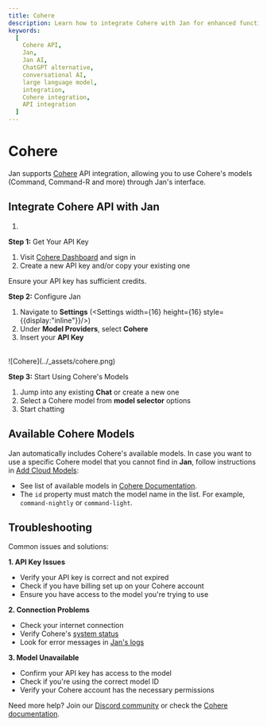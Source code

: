 ```yaml
---
title: Cohere
description: Learn how to integrate Cohere with Jan for enhanced functionality.
keywords:
  [
    Cohere API,
    Jan,
    Jan AI,
    ChatGPT alternative,
    conversational AI,
    large language model,
    integration,
    Cohere integration,
    API integration
  ]
---
```



# Cohere

Jan supports [Cohere](https://cohere.com/) API integration, allowing you to use Cohere's
models (Command, Command-R and more) through Jan's interface.

## Integrate Cohere API with Jan

1.

**Step 1:** Get Your API Key
1. Visit [Cohere Dashboard](https://dashboard.cohere.com/api-keys) and sign in
2. Create a new API key and/or copy your existing one

<Aside type="tip">
Ensure your API key has sufficient credits.
</Aside>

**Step 2:** Configure Jan

1. Navigate to **Settings** (<Settings width={16} height={16} style={{display:"inline"}}/>)
2. Under **Model Providers**, select **Cohere**
3. Insert your **API Key**

<br/>
![Cohere](../_assets/cohere.png)
<br/>

**Step 3:** Start Using Cohere's Models

1. Jump into any existing **Chat** or create a new one
2. Select a Cohere model from **model selector** options
3. Start chatting


## Available Cohere Models

Jan automatically includes Cohere's available models. In case you want to use a specific
Cohere model that you cannot find in **Jan**, follow instructions in [Add Cloud Models](/docs/manage-models):
- See list of available models in [Cohere Documentation](https://docs.cohere.com/v2/docs/models).
- The `id` property must match the model name in the list. For example, `command-nightly` or `command-light`.

## Troubleshooting

Common issues and solutions:

**1. API Key Issues**
- Verify your API key is correct and not expired
- Check if you have billing set up on your Cohere account
- Ensure you have access to the model you're trying to use

**2. Connection Problems**
- Check your internet connection
- Verify Cohere's [system status](https://status.cohere.com/)
- Look for error messages in [Jan's logs](/docs/troubleshooting#how-to-get-error-logs)

**3. Model Unavailable**
- Confirm your API key has access to the model
- Check if you're using the correct model ID
- Verify your Cohere account has the necessary permissions

Need more help? Join our [Discord community](https://discord.gg/FTk2MvZwJH) or check the [Cohere documentation](https://docs.cohere.com).
